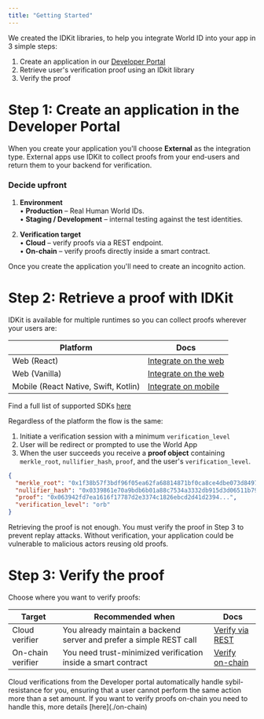 ```yaml
---
title: "Getting Started"
---
```


We created the IDKit libraries, to help you integrate World ID into your app in 3 simple steps:

1. Create an application in our [Developer Portal](http://developer.worldcoin.org/)
2. Retrieve user's verification proof using an IDkit library
3. Verify the proof

# Step 1: Create an application in the Developer Portal

When you create your application you'll choose **External** as the integration type. External apps use IDKit to collect proofs from your end-users and return them to your backend for verification.

### Decide upfront

1. **Environment**  
   • **Production** – Real Human World IDs.  
   • **Staging / Development** – internal testing against the test identities.

2. **Verification target**  
   • **Cloud** – verify proofs via a REST endpoint.  
   • **On-chain** – verify proofs directly inside a smart contract.

Once you create the application you'll need to create an incognito action.

# Step 2: Retrieve a proof with IDKit

IDKit is available for multiple runtimes so you can collect proofs wherever your users are:

<table>
  <thead>
    <tr>
      <th className="p-2 text-left align-middle">Platform</th>
      <th className="p-2 text-left align-middle">Docs</th>
    </tr>
  </thead>
  <tbody>
    <tr>
      <td className="p-2 align-middle">Web (React)</td>
      <td className="p-2 align-middle">
        <a href="./web-react">Integrate on the web</a>
      </td>
    </tr>
    <tr>
      <td className="p-2 align-middle">Web (Vanilla)</td>
      <td className="p-2 align-middle">
        <a href="./web-vanilla">Integrate on the web</a>
      </td>
    </tr>
    <tr>
      <td className="p-2 align-middle">Mobile (React Native, Swift, Kotlin)</td>
      <td className="p-2 align-middle">
        <a href="./mobile">Integrate on mobile</a>
      </td>
    </tr>
  </tbody>
</table>

<Note>Find a full list of supported SDKs [here](./libraries)</Note>

Regardless of the platform the flow is the same:

1. Initiate a verification session with a minimum `verification_level`
2. User will be redirect or prompted to use the World App
3. When the user succeeds you receive a **proof object** containing `merkle_root`, `nullifier_hash`, `proof`, and the user's `verification_level`.

```json title="ISuccessResult"
{
  "merkle_root": "0x1f38b57f3bdf96f05ea62fa68814871bf0ca8ce4dbe073d8497d5a6b0a53e5e0",
  "nullifier_hash": "0x0339861e70a9bdb6b01a88c7534a3332db915d3d06511b79a5724221a6958fbe",
  "proof": "0x063942fd7ea1616f17787d2e3374c1826ebcd2d41d2394...",
  "verification_level": "orb"
}
```

<Warning>
  Retrieving the proof is not enough. You must verify the proof in Step 3 to
  prevent replay attacks. Without verification, your application could be
  vulnerable to malicious actors reusing old proofs.
</Warning>

# Step 3: Verify the proof

Choose where you want to verify proofs:

<table>
  <thead>
    <tr>
      <th className="p-2 text-left align-middle">Target</th>
      <th className="p-2 text-left align-middle">Recommended when</th>
      <th className="p-2 text-left align-middle">Docs</th>
    </tr>
  </thead>
  <tbody>
    <tr>
      <td className="p-2 align-middle">Cloud verifier</td>
      <td className="p-2 align-middle">
        You already maintain a backend server and prefer a simple REST call
      </td>
      <td className="p-2 align-middle">
        <a href="./cloud">Verify via REST</a>
      </td>
    </tr>
    <tr>
      <td className="p-2 align-middle">On-chain verifier</td>
      <td className="p-2 align-middle">
        You need trust-minimized verification inside a smart contract
      </td>
      <td className="p-2 align-middle">
        <a href="./on-chain">Verify on-chain</a>
      </td>
    </tr>
  </tbody>
</table>

<Note>
  Cloud verifications from the Developer portal automatically handle
  sybil-resistance for you, ensuring that a user cannot perform the same action
  more than a set amount. If you want to verify proofs on-chain you need to
  handle this, more details [here](./on-chain)
</Note>
